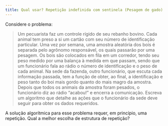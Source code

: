 ```yaml
---
title: Qual usar? Repetição indefinida com sentinela (Pesagem de gado)
---
```

::: {#exr-0013}
Considere o problema: 

> Um pecuarista faz um controle rígido de seu rebanho bovino. Cada animal tem preso a si um cartão com seu número de identificação particular. Uma vez por semana, uma amostra aleatória dos bois é separada pelo agrônomo responsável, os quais passarão por uma pesagem. Os bois são colocados em fila em um corredor, tendo seu peso medido por uma balança à medida em que passam, sendo que um funcionário fala ao rádio o número de identificação e o peso de cada animal. Na sede da fazenda, outro funcionário, que escuta cada informação passada, tem a função de obter, ao final, a identificação e peso tanto do boi mais gordo quanto do mais magro da amostra. Depois que todos os animais da amostra foram pesados, o funcionário diz ao rádio "acabou!" e encerra a comunicação. Escreva um algoritmo que detalhe as ações que o funcionário da sede deve seguir para obter os dados requeridos.

A solução algorítmica para esse problema requer, em princípio, uma repetição.
Qual a melhor escolha de estrutura de repetição?

<!-- @sol-0013 -->
:::
